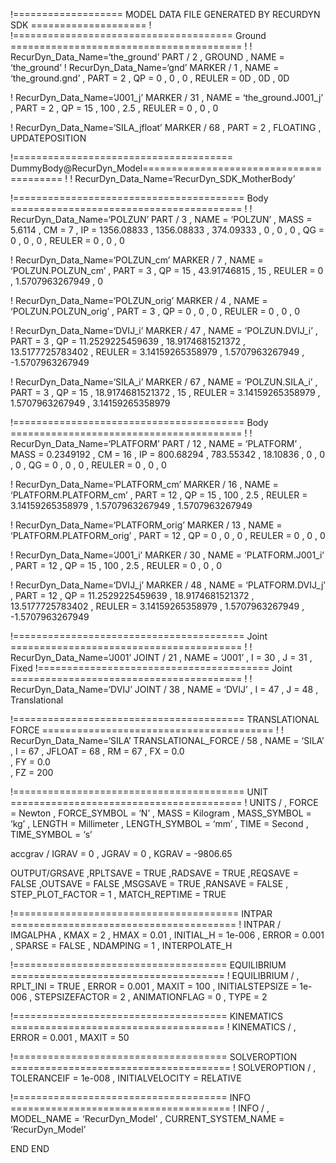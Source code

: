 ﻿!=================== MODEL DATA FILE GENERATED BY RECURDYN SDK ====================
!
!====================================== Ground ========================================
!
!                         RecurDyn_Data_Name='the_ground'
PART / 2 , GROUND
, NAME = 'the_ground'
!                         RecurDyn_Data_Name='gnd'
MARKER / 1
, NAME = 'the_ground.gnd'
, PART = 2
, QP = 0 , 0 , 0
, REULER = 0D , 0D , 0D
 
 


!                         RecurDyn_Data_Name='J001_j'
MARKER / 31
, NAME = 'the_ground.J001_j'
, PART = 2
, QP = 15 , 100 , 2.5
, REULER = 0 , 0 , 0
 
 
!                         RecurDyn_Data_Name='SILA_jfloat'
MARKER / 68
, PART = 2
, FLOATING
, UPDATEPOSITION
 
 
!====================================== DummyBody@RecurDyn_Model========================================
!
!                         RecurDyn_Data_Name='RecurDyn_SDK_MotherBody'


!======================================== Body ========================================
!
!                         RecurDyn_Data_Name='POLZUN'
PART / 3
, NAME = 'POLZUN'
, MASS = 5.6114
, CM = 7
, IP = 1356.08833 , 1356.08833 , 374.09333
, 0 , 0 , 0
, QG = 0 , 0 , 0
, REULER = 0 , 0 , 0
 
 
!                         RecurDyn_Data_Name='POLZUN_cm'
MARKER / 7
, NAME = 'POLZUN.POLZUN_cm'
, PART = 3
, QP = 15 , 43.91746815 , 15
, REULER = 0 , 1.5707963267949 , 0
 
 
!                         RecurDyn_Data_Name='POLZUN_orig'
MARKER / 4
, NAME = 'POLZUN.POLZUN_orig'
, PART = 3
, QP = 0 , 0 , 0
, REULER = 0 , 0 , 0
 
 
!                         RecurDyn_Data_Name='DVIJ_i'
MARKER / 47
, NAME = 'POLZUN.DVIJ_i'
, PART = 3
, QP = 11.2529225459639 , 18.9174681521372 , 13.5177725783402
, REULER = 3.14159265358979 , 1.5707963267949 , -1.5707963267949
 
 
!                         RecurDyn_Data_Name='SILA_i'
MARKER / 67
, NAME = 'POLZUN.SILA_i'
, PART = 3
, QP = 15 , 18.9174681521372 , 15
, REULER = 3.14159265358979 , 1.5707963267949 , 3.14159265358979
 
 
!======================================== Body ========================================
!
!                         RecurDyn_Data_Name='PLATFORM'
PART / 12
, NAME = 'PLATFORM'
, MASS = 0.2349192
, CM = 16
, IP = 800.68294 , 783.55342 , 18.10836
, 0 , 0 , 0
, QG = 0 , 0 , 0
, REULER = 0 , 0 , 0
 
 
!                         RecurDyn_Data_Name='PLATFORM_cm'
MARKER / 16
, NAME = 'PLATFORM.PLATFORM_cm'
, PART = 12
, QP = 15 , 100 , 2.5
, REULER = 3.14159265358979 , 1.5707963267949 , 1.5707963267949
 
 
!                         RecurDyn_Data_Name='PLATFORM_orig'
MARKER / 13
, NAME = 'PLATFORM.PLATFORM_orig'
, PART = 12
, QP = 0 , 0 , 0
, REULER = 0 , 0 , 0
 
 
!                         RecurDyn_Data_Name='J001_i'
MARKER / 30
, NAME = 'PLATFORM.J001_i'
, PART = 12
, QP = 15 , 100 , 2.5
, REULER = 0 , 0 , 0
 
 
!                         RecurDyn_Data_Name='DVIJ_j'
MARKER / 48
, NAME = 'PLATFORM.DVIJ_j'
, PART = 12
, QP = 11.2529225459639 , 18.9174681521372 , 13.5177725783402
, REULER = 3.14159265358979 , 1.5707963267949 , -1.5707963267949
 
 
!======================================== Joint ========================================
!
!                         RecurDyn_Data_Name='J001'
JOINT / 21
, NAME = 'J001'
, I = 30
, J = 31
, Fixed
!======================================== Joint ========================================
!
!                         RecurDyn_Data_Name='DVIJ'
JOINT / 38
, NAME = 'DVIJ'
, I = 47
, J = 48
, Translational
 
 
!======================================== TRANSLATIONAL FORCE ========================================
!
!                         RecurDyn_Data_Name='SILA'
TRANSLATIONAL_FORCE / 58
, NAME = 'SILA'
, I = 67
, JFLOAT = 68
, RM = 67
, FX = 0.0\
, FY = 0.0\
, FZ = 200\
 
 
!======================================== UNIT ========================================
!
UNITS / 
, FORCE = Newton
, FORCE_SYMBOL = 'N'
, MASS = Kilogram
, MASS_SYMBOL = 'kg'
, LENGTH = Millimeter
, LENGTH_SYMBOL = 'mm'
, TIME = Second
, TIME_SYMBOL = 's'


accgrav /  IGRAV = 0
, JGRAV = 0
, KGRAV = -9806.65


OUTPUT/GRSAVE
,RPLTSAVE = TRUE
,RADSAVE = TRUE
,REQSAVE = FALSE
,OUTSAVE = FALSE
,MSGSAVE = TRUE
,RANSAVE = FALSE
, STEP_PLOT_FACTOR = 1
, MATCH_REPTIME = TRUE


!======================================= INTPAR =======================================
!
INTPAR / IMGALPHA
, KMAX = 2
, HMAX = 0.01
, INITIAL_H = 1e-006
, ERROR = 0.001
, SPARSE = FALSE
, NDAMPING = 1
, INTERPOLATE_H


!===================================== EQUILIBRIUM =====================================
!
EQUILIBRIUM /
, RPLT_INI = TRUE
, ERROR = 0.001
, MAXIT = 100
, INITIALSTEPSIZE = 1e-006
, STEPSIZEFACTOR = 2
, ANIMATIONFLAG = 0
, TYPE = 2


!===================================== KINEMATICS =====================================
!
KINEMATICS /
, ERROR = 0.001
, MAXIT = 50




!===================================== SOLVEROPTION ======================================
!
SOLVEROPTION /
, TOLERANCEIF  = 1e-008
, INITIALVELOCITY  = RELATIVE


!===================================== INFO ======================================
!
INFO /
, MODEL_NAME = 'RecurDyn_Model'
, CURRENT_SYSTEM_NAME = 'RecurDyn_Model'


END
END
